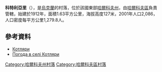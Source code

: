 {{coord|49|54|39|N|36|17|45|E|scale:100000_region:UA|display=title}}

'''科特利亞里'''（{{lang-uk|Котляри}}），是[[烏克蘭|烏克蘭]]的村落，位於該國東部[[哈爾科夫州|哈爾科夫州]]，由[[哈爾科夫區|哈爾科夫區]]負責管轄，始建於1912年，面積1.63平方公里，海拔高度127米，2001年人口2,086，人口密度每平方公里1,279.8人。

==參考資料==
* [http://w1.c1.rada.gov.ua/pls/z7502/A005?rdat1=09.01.2009&rf7571=34085 Котляри]
* [http://weather.in.ua/ua/har'kovskaja/11298 Погода в селі Котляри] {{Wayback|url=http://weather.in.ua/ua/har%27kovskaja/11298 |date=20160323030259 }}

{{DEFAULTSORT:Комунар}}
[[Category:哈爾科夫州村落|Category:哈爾科夫州村落]]
[[Category:哈爾科夫區村落|Category:哈爾科夫區村落]]


{{Kharkiv-geo-stub}}
